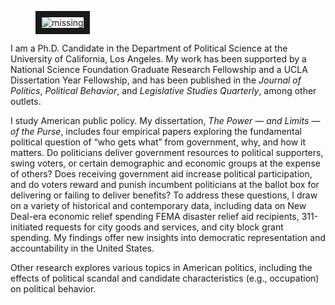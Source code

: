 <link rel="stylesheet" href="styles.css" type="text/css">
<link rel="stylesheet" href="site_libs/academicons-1.8.6/css/academicons.css" type="text/css">

<div id="columns">
  <div id="left">
  <figure>
  <img src="images/me.jpg" style="border:10px solid;" alt = "missing" />
  </figure>
  </div>
  <div id="right">
  <p>I am a Ph.D. Candidate in the Department of Political Science at the University of California, Los Angeles. My work has been supported by a National Science Foundation Graduate Research Fellowship and a UCLA Dissertation Year Fellowship, and has been published in the *Journal of Politics*, *Political Behavior*, and *Legislative Studies Quarterly*, among other outlets.</p>
  <p>I study American public policy. My dissertation, *The Power --- and Limits --- of the Purse*, includes four empirical papers exploring the fundamental political question of "who gets what" from government, why, and how it matters. Do politicians deliver government resources to political supporters, swing voters, or certain demographic and economic groups at the expense of others? Does receiving government aid increase political participation, and do voters reward and punish incumbent politicians at the ballot box for delivering or failing to deliver benefits? To address these questions, I draw on a variety of historical and contemporary data, including data on New Deal-era economic relief spending FEMA disaster relief aid recipients, 311-initiated requests for city goods and services, and city block grant spending. My findings offer new insights into democratic representation and accountability in the United States.</p>
  <p> Other research explores various topics in American politics, including the effects of political scandal and candidate characteristics (e.g., occupation) on political behavior.</p>
  </div>
  </div>